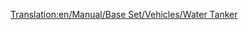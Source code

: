 [[Translation:en/Manual/Base Set/Vehicles/Water Tanker]]
{{pl/wagony|Picture=[[File:en/Watertanker.png]]
|Name=Cysterna na wodę
|NormalCost=£1,166 ($2,332)
|NormalWeight=25 / 50 t
|NormalCapacity=25,000 litrów wody
|MonoCost="
|MonoWeight=25 / 55 t
|MonoCapacity=30,000 litres of water
|MagCost="
|MagWeight=25 / 57 t
|MagCapacity=32,000 litres of water
|Description=Zbiorniki wodne transportują wodę w stanie ciekłym do [[pl/Manual/Miasta|miejscowość]]i , które ma [[pl/Manual/Base Set/Economy/Wieża ciśnień|water tower]]. Ten wagon jest dostępny tylko w klimacie [[pl/Manual/Klimat#Tropikalny|Sub-Tropical]] .
}}